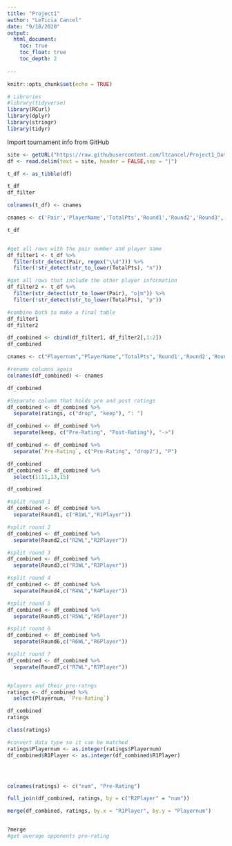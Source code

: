 ```yaml
---
title: "Project1"
author: "LeTicia Cancel"
date: "9/18/2020"
output: 
  html_document:
    toc: true
    toc_float: true
    toc_depth: 2
  
---
```


```r
knitr::opts_chunk$set(echo = TRUE)
```

```r
# Libraries
#library(tidyverse)
library(RCurl)
library(dplyr)
library(stringr)
library(tidyr)
```

Import tournament info from GitHub
```r
site <- getURL("https://raw.githubusercontent.com/ltcancel/Project1_Data607_F20/master/tounamentinfo.txt")
df <- read.delim(text = site, header = FALSE,sep = "|")

t_df <- as_tibble(df)

t_df
df_filter

colnames(t_df) <- cnames

cnames <- c('Pair','PlayerName','TotalPts','Round1','Round2','Round3','Round4','Round5','Round6','Round7')

t_df


#get all rows with the pair number and player name
df_filter1 <- t_df %>%
  filter(str_detect(Pair, regex("\\d"))) %>%
  filter(!str_detect(str_to_lower(TotalPts), "n"))

#get all rows that include the other player information
df_filter2 <- t_df %>%
  filter(str_detect(str_to_lower(Pair), "o|m")) %>%
  filter(!str_detect(str_to_lower(TotalPts), "p"))

#combine both to make a final table
df_filter1
df_filter2

df_combined <- cbind(df_filter1, df_filter2[,1:2])
df_combined

cnames <- c("Playernum","PlayerName","TotalPts",'Round1','Round2','Round3','Round4','Round5','Round6','Round7','State','ratings')

#rename columns again
colnames(df_combined) <- cnames

df_combined

#Separate column that holds pre and post ratings
df_combined <- df_combined %>%
  separate(ratings, c("drop", "keep"), ": ")

df_combined <- df_combined %>%
  separate(keep, c("Pre-Rating", "Post-Rating"), "->")

df_combined <- df_combined %>%
  separate(`Pre-Rating`, c("Pre-Rating", "drop2"), "P")

df_combined
df_combined <- df_combined %>%
  select(1:11,13,15)

df_combined

#split round 1
df_combined <- df_combined %>%
  separate(Round1, c("R1WL","R1Player"))

#split round 2
df_combined <- df_combined %>%
  separate(Round2,c("R2WL","R2Player"))

#split round 3
df_combined <- df_combined %>%
  separate(Round3,c("R3WL","R3Player"))

#split round 4
df_combined <- df_combined %>%
  separate(Round4,c("R4WL","R4Player"))

#split round 5
df_combined <- df_combined %>%
  separate(Round5,c("R5WL","R5Player"))

#split round 6
df_combined <- df_combined %>%
  separate(Round6,c("R6WL","R6Player"))

#split round 7
df_combined <- df_combined %>%
  separate(Round7,c("R7WL","R7Player"))


#players and their pre-ratngs
ratings <- df_combined %>%
  select(Playernum, `Pre-Rating`)

df_combined
ratings

class(ratings)

#convert data type so it can be matched
ratings$Playernum <- as.integer(ratings$Playernum)
df_combined$R1Player <- as.integer(df_combined$R1Player)




colnames(ratings) <- c("num", "Pre-Rating")

full_join(df_combined, ratings, by = c("R2Player" = "num"))

merge(df_combined, ratings, by.x = "R1Player", by.y = "Playernum")


?merge
#get average opponents pre-rating




```


